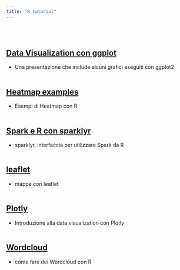 ```yaml
---
title: "R tutorial"
---
```


<br><br>  

## [Data Visualization con ggplot](https://rpubs.com/FabioPaderi/ggplot2PIL)

- Una presentazione che include alcuni grafici eseguiti con ggplot2
<br><br>  

## [Heatmap examples](https://rpubs.com/FabioPaderi/331039)

- Esempi di Heatmap con R
<br><br>  

## [Spark e R con sparklyr](http://rpubs.com/FabioPaderi/intro-sparklyr)  

- sparklyr, interfaccia per utilizzare Spark da R 
<br><br>  

## [leaflet](http://rpubs.com/FabioPaderi/popTorino)  

- mappe con leaflet
<br><br>  

## [Plotly](http://rpubs.com/FabioPaderi/plotly)  

- Introduzione alla data visualization con Plotly
<br><br>  

## [Wordcloud](http://rpubs.com/FabioPaderi/simplewordcloud)  

- come fare dei Wordcloud con R 

